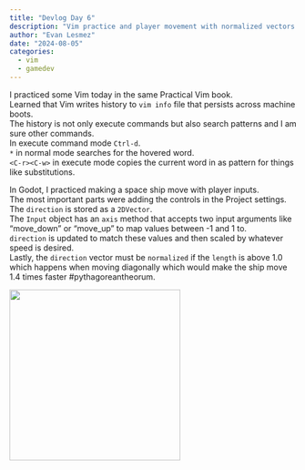 ```yaml
---
title: "Devlog Day 6"
description: "Vim practice and player movement with normalized vectors in Godot"
author: "Evan Lesmez"
date: "2024-08-05"
categories:
  - vim
  - gamedev
---
```

I practiced some Vim today in the same Practical Vim book.  
Learned that Vim writes history to `vim info` file that persists across machine boots.  
The history is not only execute commands but also search patterns and I am sure other commands.  
In execute command mode `Ctrl-d`.  
`*` in normal mode searches for the hovered word.  
`<C-r><C-w>` in execute mode copies the current word in as pattern for things like substitutions.  

In Godot, I practiced making a space ship move with player inputs.  
The most important parts were adding the controls in the Project settings.  
The `direction` is stored as a `2DVector`.  
The `Input` object has an `axis` method that accepts two input arguments like "move_down" or "move_up" to map values between -1 and 1 to.  
`direction` is updated to match these values and then scaled by whatever speed is desired.  
Lastly, the `direction` vector must be `normalized` if the `length` is above 1.0 which happens when moving diagonally which would make the ship move 1.4 times faster #pythagoreantheorum.  

<img src="./ship.png" style="height:300px;"/>